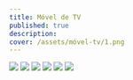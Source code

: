 ```yaml
---
title: Móvel de TV
published: true
description:
cover: /assets/móvel-tv/1.png
---
```


![](/assets/móvel-tv/1.png)
![](/assets/móvel-tv/2.png)
![](/assets/móvel-tv/3.png)
![](/assets/móvel-tv/4.png)
![](/assets/móvel-tv/5.png)
![](/assets/móvel-tv/6.png)
